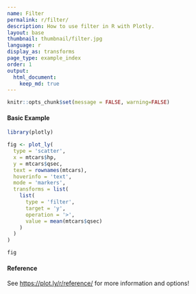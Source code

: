```yaml
---
name: Filter
permalink: r/filter/
description: How to use filter in R with Plotly.
layout: base
thumbnail: thumbnail/filter.jpg
language: r
display_as: transforms
page_type: example_index
order: 1
output:
  html_document:
    keep_md: true
---
```


```r
knitr::opts_chunk$set(message = FALSE, warning=FALSE)
```
#### Basic Example

```r
library(plotly)

fig <- plot_ly(
  type = 'scatter',
  x = mtcars$hp,
  y = mtcars$qsec,
  text = rownames(mtcars),
  hoverinfo = 'text',
  mode = 'markers',
  transforms = list(
    list(
      type = 'filter',
      target = 'y',
      operation = '>',
      value = mean(mtcars$qsec)
    )
  )
)

fig
```

#### Reference

See [https://plot.ly/r/reference/](https://plot.ly/r/reference/) for more information and options!
